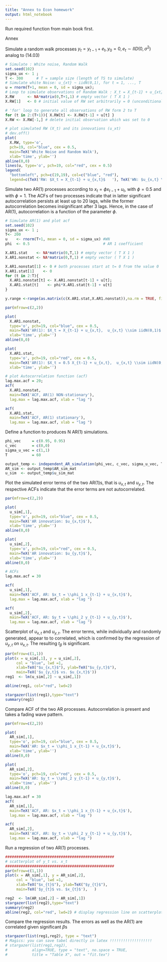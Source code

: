 ```yaml
---
title: "Annex to Econ homework"
output: html_notebook
---
```


Run required function from main book first.

Annex

Simulate a random walk processes $y_t = y_{t-1} + e_t, y_0 = 0, e_t \sim IID(0, \sigma^2)$ analog to (14.03)
```r
# Simulate : White noise, Random Walk
set.seed(102)
sigma_ux <- 1 ; 
T <- 300      # T = sample size (length of TS to simulate)
# Simulate white Noise: u_{xt} ~ iidN(0,1), for t = 1, ..., T   
u = rnorm(T+1, mean = 0, sd = sigma_ux);  
# Loop to simulate observations of Random Walk : X_t = X_{t-1} + u_{xt} , 
X.RW      <- NA*matrix(0,T+1,1) # empty vector ( T X 1 )
X.RW[1]   <- 0 # initial value of RW set arbitrarily = 0 (unconditional mean)

# 'for' loop to generate all observations of RW form 2 to T
for (t in 2:(T+1)){ X.RW[t] <- X.RW[t-1] + u[t] }
X.RW <- X.RW[-1,] # delete initial observation which was set to 0    

# plot simulated RW (X_t) and its innovations (u_xt)
# dev.off()
plot(
  X.RW, type='o', 
  pch=19, col="blue", cex = 0.5,
  main=TeX('White Noise and Random Walk'), 
  xlab='time', ylab='')
abline(0,0)
lines(u, type='o', pch=19, col="red", cex = 0.5)
legend(
  "bottomleft", pch=c(19,19), col=c("blue", "red"),
  legend=c(TeX('RW: $X_t = X_{t-1} + u_{x,t}$   '), TeX('WN: $u_{x,t} \\sim iidN(0,1)$   ')))

```

Simulate two AR(1) processes according to $x_t = \phi x_{t-1} + u_t$, with $\phi=0.5$ and with $\phi = 1$. The ACFs of two processes indicate that in latter significant autocorrelation persists at least up to 20 lags, while the former autocorrelation becomes insignificant after 3 lags. Hence, in the case of AR(1), autocorrelation is a function of the parameter $\phi$.

```r
# Simulate AR(1) and plot acf
set.seed(102)
sigma_ux <- 1 ; 
T<- 200
u    <- rnorm(T+1, mean = 0, sd = sigma_ux) #WN
phi  <- 0.5                                 # AR 1 coefficient 

X.AR1.stat    <- NA*matrix(0,T,1) # empty vector ( T X 1 )
X.AR1.nonstat <- NA*matrix(0,T,1) # empty vector ( T X 1 )

X.AR1.nonstat[1] <- 0 # both processes start at t= 0 from the value 0
X.AR1.stat[1]    <- 0  
for (t in 2:T){
  X.AR1.nonstat[t] <- X.AR1.nonstat[t-1] + u[t];
  X.AR1.stat[t]    <- phi*X.AR1.stat[t-1] + u[t] 
}

y.range <-range(as.matrix(c(X.AR1.stat,X.AR1.nonstat)),na.rm = TRUE, finite = FALSE) 

par(mfrow=c(2,2))

plot(
  X.AR1.nonstat, 
  type='o', pch=19, col="blue", cex = 0.5,
  main=TeX('AR(1): $X_t = X_{t-1} + u_{x,t},  u_{x,t} \\sim iidN(0,1)$'), 
  xlab='time', ylab='')
abline(0,0)

plot(
  X.AR1.stat, 
  type='o', pch=19, col="red", cex = 0.5,
  main=TeX('AR(1): $X_t = 0.5 X_{t-1} + u_{x,t},  u_{x,t} \\sim iidN(0,1)$'), 
  xlab='time', ylab='')

# plot Autocorrelation function (acf)
lag.max.acf = 20;
acf(
  X.AR1.nonstat, 
  main=TeX('ACF, AR(1) NON-stationary'), 
  lag.max = lag.max.acf, xlab = "lag ")

acf(
  X.AR1.stat, 
  main=TeX('ACF, AR(1) stationary'), 
  lag.max = lag.max.acf, xlab = "lag ")
```

Define a function to produces N AR(1) simulations. 
```r



phi_vec     = c(0.95, 0.95)
c_vec       = c(0,0)
sigma_u_vec = c(1,1) 
T           = 60

output_temp <- independent_AR_simulation(phi_vec, c_vec, sigma_u_vec, T)
AR_sim <- output_temp$AR_sim_mat
u_sim  <- output_temp$u_sim_mat
```

Plot the simulated error terms of the two AR(1)s, that is $u_{x,t}$ and $u_{y,t}$. The respective ACFs indicate that the error terms are not autocorrelated.

```r
par(mfrow=c(2,2))

plot(
  u_sim[,1], 
  type='o', pch=19, col="blue", cex = 0.5,
  main=TeX('AR innovation: $u_{x,t}$'), 
  xlab='time', ylab='')
abline(0,0)

plot(
  u_sim[,2], 
  type='o', pch=19, col="red", cex = 0.5,
  main=TeX('AR innovation: $u_{y,t}$'), 
  xlab='time', ylab='')
abline(0,0)

# ACFs
lag.max.acf = 30

acf(
  u_sim[,1], 
  main=TeX('ACF, AR: $x_t = \\phi_1 x_{t-1} + u_{x,t}$'), 
  lag.max = lag.max.acf, xlab = "lag ")

acf(
  u_sim[,2], 
  main=TeX('ACF, AR: $y_t = \\phi_2 y_{t-1} + u_{y,t}$'), 
  lag.max = lag.max.acf, xlab = "lag ")
```

Scatterplot of $u_{x,t}$ and $u_{y,t}$. The error terms, while individually and randomly generated, appear to to correlated, which is confirmed by the regression of $u_{y,t}$ on $u_{x,t}$. The resulting $t_\beta$ is significant.

```r
par(mfrow=c(1,1))
plot(x = u_sim[,1], y = u_sim[,2], 
     col = "blue", lwd =1, 
     xlab=TeX("$u_{x,t}$"), ylab=TeX("$u_{y,t}$"),
     main=TeX('$u_{y,t}$ vs. $u_{x,t}$'))
reg1  <- lm(u_sim[,2] ~ u_sim[,1])

abline(reg1, col="red", lwd=2)

stargazer(list(reg1),type="text")
summary(reg1)

```

Compare ACF of the two AR processes. Autocorrelation is present and takes a fading wave pattern.

```r
par(mfrow=c(2,2))

plot(
  AR_sim[,1], 
  type='o', pch=19, col="blue", cex = 0.5,
  main=TeX('AR: $x_t = \\phi_1 x_{t-1} + u_{x,t}$'), 
  xlab='time', ylab='')
abline(0,0)

plot(
  AR_sim[,2], 
  type='o', pch=19, col="red", cex = 0.5,
  main=TeX('AR: $y_t = \\phi_2 y_{t-1} + u_{y,t}$'), 
  xlab='time', ylab='')
abline(0,0)

lag.max.acf = 30
acf(
  AR_sim[,1], 
  main=TeX('ACF, AR: $x_t = \\phi_1 x_{t-1} + u_{x,t}$'), 
  lag.max = lag.max.acf, xlab = "lag ")

acf(
  AR_sim[,2], 
  main=TeX('ACF, AR: $y_t = \\phi_2 y_{t-1} + u_{y,t}$'), 
  lag.max = lag.max.acf, xlab = "lag ")

```

Run a regression of two AR(1) processes. 
```r
#################################################
# scatterplot of y_t vs. x_t
#################################################
par(mfrow=c(1,1))
plot(x = AR_sim[,1], y = AR_sim[,2], 
     col = "blue", lwd =1, 
     xlab=TeX("$x_{t}$"), ylab=TeX("$y_{t}$"),
     main=TeX('$y_{t}$ vs. $x_{t}$'),   )

reg2  <- lm(AR_sim[,2] ~ AR_sim[,1])
stargazer(list(reg2),type="text")
summary(reg2)
abline(reg2, col="red", lwd=2) # display regression line on scatterplot (y~x)
```

Compare the regression results. The errors as well as the AR(1) are correlated given significant $\beta$s
```r
stargazer(list(reg1,reg2), type = "text")
# Magics: you can save tabel directly in latex !!!!!!!!!!!!!!!!!!!
# stargazer(list(reg1,reg2),
#           align=TRUE, type = "text", no.space = TRUE,
#           title = "Table X", out = "fit.tex")
```

